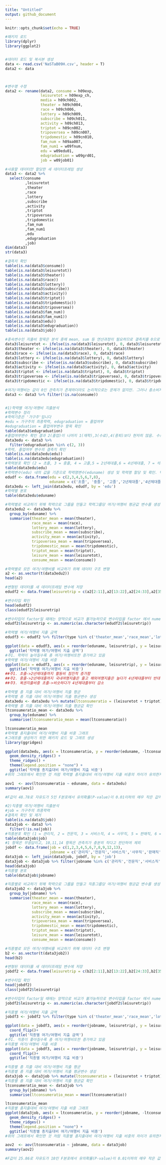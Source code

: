 ---
title: "Untitled"
output: github_document
---

```{r setup, include=FALSE}
knitr::opts_chunk$set(echo = TRUE)
```


```{r}
#패키지 로드
library(dplyr)
library(ggplot2)


#데이터 로드 및 복사본 생성
data <- read.csv('NaSTaB09H.csv', header = T)
data2 <- data



#변수명 수정
data2 <- rename(data2, consume = h09exp,
                leisuretot = h09exp_ch,
                media = h09ch002,
                theater = h09ch004,
                race = h09ch006,
                lottery = h09ch009,
                subscribe = h09ch011,
                activity = h09ch013,
                triptot = h09cn002,
                tripoversea = h09cn007,
                tripdomestic = h09cn010,
                fam_num = h09aa007,
                fam_num1 = w09fnum,
                edu = w09edu01,
                edugraduation = w09grd01,
                job = w09job01)

#사용할 데이터만 할당한 새 데이터프레임 생성
data3 <- data2 %>% 
  select(consume
         ,leisuretot
         ,theater
         ,race
         ,lottery
         ,subscribe
         ,activity
         ,triptot
         ,tripoversea
         ,tripdomestic
         ,fam_num
         ,fam_num1
         ,edu
         ,edugraduation
         ,job)
dim(data3)
str(data3)

#결측치 확인
table(is.na(data3$consume)) 
table(is.na(data3$leisuretot)) 
table(is.na(data3$theater)) 
table(is.na(data3$race))
table(is.na(data3$lottery)) 
table(is.na(data3$subscribe)) 
table(is.na(data3$activity)) 
table(is.na(data3$triptot))
table(is.na(data3$tripdomestic)) 
table(is.na(data3$tripoversea)) 
table(is.na(data3$fam_num))
table(is.na(data3$fam_num1)) 
table(is.na(data3$edu)) 
table(is.na(data3$edugraduation)) 
table(is.na(data3$job))

#종속변수인 지출비 항목은 분석 중에 mean, sum 등 연산과정이 필요하므로 결측치를 0으로 대체
data3$leisuretot <- ifelse(is.na(data3$leisuretot), 0, data3$leisuretot)
data3$theater <- ifelse(is.na(data3$theater), 0, data3$theater)
data3$race <- ifelse(is.na(data3$race), 0, data3$race)
data3$lottery <- ifelse(is.na(data3$lottery), 0, data3$lottery)
data3$subscribe <- ifelse(is.na(data3$subscribe), 0, data3$subscribe)
data3$activity <- ifelse(is.na(data3$activity), 0, data3$activity)
data3$triptot <- ifelse(is.na(data3$triptot), 0, data3$triptot)
data3$tripoversea <- ifelse(is.na(data3$tripoversea), 0, data3$tripoversea)
data3$tripdomestic <- ifelse(is.na(data3$tripdomestic), 0, data3$tripdomestic)

#여가/여행비는 값이 0인 관측치가 존재하더라도 논리적으로는 문제가 없지만. 그러나 총소비지출이 결측치 또는 0인 경우 논리적으로 문제가 있으므로 총소비지출 변수에서 결측치가 존재하는 관측치는 제외하겠다.
data3 <- data3 %>% filter(!is.na(consume))


#1)학력별 여가/여행비 지출분석
#학력변수 정리
#학력기준은 '가구주'입니다
#edu = 가구주의 최종학력, edugraduation = 졸업여부
#edugraduation = 졸업여부변수 항목 확인
table(data3$edugraduation)
#졸업여부변수 확인 결과 2(졸업)이 나머지 1(재학),3(수료),4(중퇴)보다 현저히 많음. 수료는 졸업과 같다고 간주하고 졸업,수료를 제외한 나머지 항목을 필터링하여 학력별 졸업자만 대상으로 분석.
data3edu <- data3 %>% 
  filter(edugraduation %in% c(2, 3))
#학력, 졸업여부 변수의 결측치 확인
table(is.na(data3edu$edu)) 
table(is.na(data3edu$edugraduation)) 
#학력분포 확인 (2 = 초졸, 3 = 중졸, 4 = 고졸,5 = 2년제대졸,6 = 4년제대졸, 7 = 석사졸, 8 = 박사졸)
table(data3edu$edu)
#학력변수(edu) 내의 값을 기준으로 학력명변수(eduname) 생성 및 학력명 할당 및 확인. 박사졸의 관측치의 수가 적었기 때문에 석사졸과 박사졸을 대학원졸이라는 값으로 통합하여 할당했음. 
edudf <- data.frame(edu = c(2,3,4,5,6,7,8),
                    eduname = c('초졸', '중졸', '고졸','2년제대졸','4년제대졸', '대학원졸', '대학원졸'))
data3edu <- left_join(data3edu, edudf, by = 'edu')
#학력별 분포
table(data3edu$eduname)

#학력별로 비교하기 위해 학력으로 그룹을 만들고 학력그룹당 여가/여행비 평균값 변수를 생성
data3edu2 <- data3edu %>%
  group_by(eduname) %>% 
  summarise(theater_mean = mean(theater),
            race_mean = mean(race),
            lottery_mean = mean(lottery),
            subscribe_mean = mean(subscribe),
            activity_mean = mean(activity),
            tripoversea_mean = mean(tripoversea),
            tripdomestic_mean = mean(tripdomestic),
            triptot_mean = mean(triptot),
            leisure_mean = mean(leisuretot),
            consume_mean = mean(consume))

#학력별로 모든 여가/여행비를 비교하기 위해 데이터 구조 변형
a2 <- as.vector(t(data3edu2))
head(a2)

#변형된 데이터를 새 데이터프레임 변수에 저장
edudf2 <- data.frame(leisuretrip = c(a2[2:11],a2[13:22],a2[24:33],a2[35:44],a2[46:55],a2[57:66]), eduname = c('2년제대졸','2년제대졸','2년제대졸','2년제대졸','2년제대졸','2년제대졸','2년제대졸','2년제대졸','2년제대졸','2년제대졸','4년제대졸','4년제대졸','4년제대졸','4년제대졸','4년제대졸','4년제대졸','4년제대졸','4년제대졸','4년제대졸','4년제대졸','고졸','고졸','고졸','고졸','고졸','고졸','고졸','고졸','고졸','고졸','대학원졸','대학원졸','대학원졸','대학원졸','대학원졸','대학원졸','대학원졸','대학원졸','대학원졸','대학원졸','중졸','중졸','중졸','중졸','중졸','중졸','중졸','중졸','중졸','중졸','초졸','초졸','초졸','초졸','초졸','초졸','초졸','초졸','초졸','초졸'), type = c('theater_mean','race_mean','lottery_mean','subscribe_mean','activity_mean','tripoversea_mean','tripdomestic_mean','triptot_mean','leisuretot_mean','consume_mean','theater_mean','race_mean','lottery_mean','subscribe_mean','activity_mean','tripoversea_mean','tripdomestic_mean','triptot_mean','leisuretot_mean','consume_mean','theater_mean','race_mean','lottery_mean','subscribe_mean','activity_mean','tripoversea_mean','tripdomestic_mean','triptot_mean','leisuretot_mean','consume_mean','theater_mean','race_mean','lottery_mean','subscribe_mean','activity_mean','tripoversea_mean','tripdomestic_mean','triptot_mean','leisuretot_mean','consume_mean','theater_mean','race_mean','lottery_mean','subscribe_mean','activity_mean','tripoversea_mean','tripdomestic_mean','triptot_mean','leisuretot_mean','consume_mean','theater_mean','race_mean','lottery_mean','subscribe_mean','activity_mean','tripoversea_mean','tripdomestic_mean','triptot_mean','leisuretot_mean','consume_mean'))

#변수타입 확인
head(edudf2)
class(edudf2$leisuretrip)

#변수타입이 factor일 때에는 양적으로 비교가 불가능하므로 변수타입을 factor 에서 numeric으로 변환
edudf2$leisuretrip <- as.numeric(as.character(edudf2$leisuretrip))

#학력별 여가/여행비 지출 금액
edudf3 <- edudf2 %>% filter(type %in% c('theater_mean','race_mean','lottery_mean','subscribe_mean','activity_mean','tripoversea_mean','tripdomestic_mean'))

ggplot(data = edudf3, aes(x = reorder(eduname, leisuretrip), y = leisuretrip, fill = type)) +        geom_col() +
  ggtitle('학력별 여가/여행비 지출 금액')
#주1. 학력이 높아질수록 총 여가/여행비또한 증가하고 있음
#학력별 여가/여행비 지출 비중
ggplot(data = edudf3, aes(x = reorder(eduname, leisuretrip), y = leisuretrip, fill = type)) + geom_col(position='fill') +
  ggtitle('학력별 여가/여행비 지출 비중')
##주1. 초졸->2년제대졸까지 활동비 점진적 증가함
##주2. 중졸->2년제대졸까지 국내여행지출은 줄고 해외여행지출은 늘다가 4년제대졸부터 반대
##주3. 복권지출비중 초졸->비슷하다가 4년제대졸부터 감소

#학력별 총 지출 대비 여가/여행비 지출 평균
#학력별 총 지출 대비 여가/여행비 지출 평균변수 생성
data3edu <- data3edu %>% mutate(ltconsumeratio = (leisuretot + triptot) / consume * 100)
#학력별 총 지출 대비 여가/여행비 지출 평균값 확인
ltconsumeratio_mean <- data3edu %>%
  group_by(eduname) %>% 
  summarise(ltconsumeratio_mean = mean(ltconsumeratio))

ltconsumeratio_mean
#학력별 총지출대비 여가/여행비 지출 비중 그래프
#그래프를 생성하기 위한 패키지 로드 및 그래프 생성
library(ggridges)

ggplot(data3edu, aes(x = ltconsumeratio, y = reorder(eduname, -ltconsumeratio), fill = eduname)) +
  geom_density_ridges() +
  theme_ridges() + 
  theme(legend.position = "none") +
  ggtitle('학력별 총지출대비 여가/여행비 지출 비중')
#위의 그래프에서 확인한 것 처럼 학력별 총지출대비 여가/여행비 지출 비중의 차이가 유의한지 검정하기 위해 분산분석

aov1  <- aov(ltconsumeratio ~ eduname, data = data3edu)
summary(aov1)

#F값이 48.78로 자유도가 5인 F분포에서 유의확률(P-value)이 0.01이하의 매우 작은 값이 나왔으므로 유의수준 0.01 하에서 귀무가설을 기각할 수 있다. 학력간의 여가/여행비 지출 비중의 차이가 유의하다고 주장가능하다. 따라서 학력이 높아질수록 여가/여행비 지출 비중이 늘어난다고 할 수 있다.
```


```{r}
#2)직종별 여가/여행비 지출분석
#job = 가구주의 최종학력
#결측치 확인 및 제거
table(is.na(data3$job))
data3job <- data3 %>%
  filter(!is.na(job))
#직종분포 확인 (1 = 관리직, 2 = 전문직, 3 = 서비스직, 4 = 사무직, 5 = 판매직, 6 = 농림어업, 7 = 기능직, 8 = 기계조작직, 9 = 단순노무직, 10 = 직업군인, 11 = 기타취업, 12 = 전업주부, 13 = 무직, 14 = 학생)
table(data3job$job)
#1 항목은 무응답이고, 10,11,14 항목은 관측치가 충분히 작다고 판단하여 제외
jobdf <- data.frame(job = c(1,2,3,4,5,6,7,8,9,12,13),
                    jobname = c('관리직','전문직','서비스직','사무직','판매직','농림어업','기능직','기계조작직','단순노무직','전업주부','무직'))
data3job <- left_join(data3job, jobdf, by = 'job')
data3job <- data3job %>% filter(jobname %in% c('관리직','전문직','서비스직', '사무직','판매직','농림어업','기능직','기계조작직','단순노무직','전업주부','무직'))
head(data3job)
#직종별 분포
table(data3job$jobname)

#직종별로 비교하기 위해 학력으로 그룹을 만들고 직종그룹당 여가/여행비 평균값 변수를 생성
data3job2 <- data3job %>%
  group_by(jobname) %>% 
  summarise(theater_mean = mean(theater),
            race_mean = mean(race),
            lottery_mean = mean(lottery),
            subscribe_mean = mean(subscribe),
            activity_mean = mean(activity),
            tripoversea_mean = mean(tripoversea),
            tripdomestic_mean = mean(tripdomestic),
            triptot_mean = mean(triptot),
            leisure_mean = mean(leisuretot),
            consume_mean = mean(consume))

#직종별로 모든 여가/여행비를 비교하기 위해 데이터 구조 변형
b2 <- as.vector(t(data3job2))
head(b2)

#변형된 데이터를 새 데이터프레임 변수에 저장
jobdf2 <- data.frame(leisuretrip = c(b2[2:11],b2[13:22],b2[24:33],b2[35:44],b2[46:55],b2[57:66],b2[68:77],b2[79:88],b2[90:99],b2[101:110],b2[112:121]), jobname = c('관리직','관리직','관리직','관리직','관리직','관리직','관리직','관리직','관리직','관리직','기계조작직','기계조작직','기계조작직','기계조작직','기계조작직','기계조작직','기계조작직','기계조작직','기계조작직','기계조작직','기능직','기능직','기능직','기능직','기능직','기능직','기능직','기능직','기능직','기능직','농림어업','농림어업','농림어업','농림어업','농림어업','농림어업','농림어업','농림어업','농림어업','농림어업','단순노무직','단순노무직','단순노무직','단순노무직','단순노무직','단순노무직','단순노무직','단순노무직','단순노무직','단순노무직','무직','무직','무직','무직','무직','무직','무직','무직','무직','무직','사무직','사무직','사무직','사무직','사무직','사무직','사무직','사무직','사무직','사무직','서비스직','서비스직','서비스직','서비스직','서비스직','서비스직','서비스직','서비스직','서비스직','서비스직','전문직','전문직','전문직','전문직','전문직','전문직','전문직','전문직','전문직','전문직','전업주부','전업주부','전업주부','전업주부','전업주부','전업주부','전업주부','전업주부','전업주부','전업주부','판매직','판매직','판매직','판매직','판매직','판매직','판매직','판매직','판매직','판매직'), type = c('theater_mean','race_mean','lottery_mean','subscribe_mean','activity_mean','tripoversea_mean','tripdomestic_mean','triptot_mean','leisuretot_mean','consume_mean','theater_mean','race_mean','lottery_mean','subscribe_mean','activity_mean','tripoversea_mean','tripdomestic_mean','triptot_mean','leisuretot_mean','consume_mean','theater_mean','race_mean','lottery_mean','subscribe_mean','activity_mean','tripoversea_mean','tripdomestic_mean','triptot_mean','leisuretot_mean','consume_mean','theater_mean','race_mean','lottery_mean','subscribe_mean','activity_mean','tripoversea_mean','tripdomestic_mean','triptot_mean','leisuretot_mean','consume_mean','theater_mean','race_mean','lottery_mean','subscribe_mean','activity_mean','tripoversea_mean','tripdomestic_mean','triptot_mean','leisuretot_mean','consume_mean','theater_mean','race_mean','lottery_mean','subscribe_mean','activity_mean','tripoversea_mean','tripdomestic_mean','triptot_mean','leisuretot_mean','consume_mean','theater_mean','race_mean','lottery_mean','subscribe_mean','activity_mean','tripoversea_mean','tripdomestic_mean','triptot_mean','leisuretot_mean','consume_mean','theater_mean','race_mean','lottery_mean','subscribe_mean','activity_mean','tripoversea_mean','tripdomestic_mean','triptot_mean','leisuretot_mean','consume_mean','theater_mean','race_mean','lottery_mean','subscribe_mean','activity_mean','tripoversea_mean','tripdomestic_mean','triptot_mean','leisuretot_mean','consume_mean','theater_mean','race_mean','lottery_mean','subscribe_mean','activity_mean','tripoversea_mean','tripdomestic_mean','triptot_mean','leisuretot_mean','consume_mean','theater_mean','race_mean','lottery_mean','subscribe_mean','activity_mean','tripoversea_mean','tripdomestic_mean','triptot_mean','leisuretot_mean','consume_mean'))

#변수타입 확인
head(jobdf2)
class(jobdf2$leisuretrip)

#변수타입이 factor일 때에는 양적으로 비교가 불가능하므로 변수타입을 factor 에서 numeric으로 변환
jobdf2$leisuretrip <- as.numeric(as.character(jobdf2$leisuretrip))

#직종별 여가/여행비 지출 금액
jobdf3 <- jobdf2 %>% filter(type %in% c('theater_mean','race_mean','lottery_mean','subscribe_mean','activity_mean','tripoversea_mean','tripdomestic_mean'))

ggplot(data = jobdf3, aes(x = reorder(jobname, leisuretrip), y = leisuretrip, fill = type)) +        geom_col() +
  coord_flip()+
  ggtitle('직종별 여가/여행비 지출 금액')
#주1. 직종이 좋아질수록 총 여가/여행비또한 증가하고 있음
#직종별 여가/여행비 지출 비중
ggplot(data = jobdf3, aes(x = reorder(jobname, leisuretrip), y = leisuretrip, fill = type)) + geom_col(position='fill') +
  coord_flip()+
  ggtitle('직종별 여가/여행비 지출 비중')

#직종별 총 지출 대비 여가/여행비 지출 평균
#직종별 총 지출 대비 여가/여행비 지출 평균변수 생성
data3job <- data3job %>% mutate(ltconsumeratio = (leisuretot + triptot) / consume * 100)
#직종별 총 지출 대비 여가/여행비 지출 평균값 확인
ltconsumeratio_mean <- data3job %>%
  group_by(jobname) %>% 
  summarise(ltconsumeratio_mean = mean(ltconsumeratio))

ltconsumeratio_mean
#직종별 총지출대비 여가/여행비 지출 비중 그래프
ggplot(data3job, aes(x = ltconsumeratio, y = reorder(jobname, -ltconsumeratio), fill = jobname)) +
  geom_density_ridges() +
  theme_ridges() + 
  theme(legend.position = "none") +
  ggtitle('직종별 총지출대비 여가/여행비 지출 비중')
#위의 그래프에서 확인한 것 처럼 직종별 총지출대비 여가/여행비 지출 비중의 차이가 유의한지 검정하기 위해 분산분석

aov2  <- aov(ltconsumeratio ~ jobname, data = data3job)
summary(aov2)

#F값이 25.86로 자유도가 10인 F분포에서 유의확률(P-value)이 0.01이하의 매우 작은 값이 나왔으므로 유의수준 0.01하에서 귀무가설을 기각할 수 있다. 여가/여행비 지출 비중의 차이가 유의하다고 주장할 수 있다. 따라서 직종이 고도화될수록 여가/여행비 지출 비중이 늘어난다고 할 수 있다.
```

